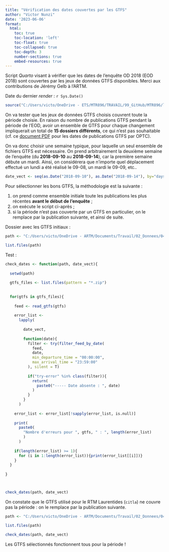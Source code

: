 ```yaml
---
title: "Vérification des dates couvertes par les GTFS"
author: "Victor Nunzi"
date: '2023-06-06'
format: 
  html:
    toc: true
    toc-location: 'left'
    toc-float: true
    toc-collapsed: true
    toc-depth: 3
    number-sections: true
    embed-resources: true
---
```


Script *Quarto* visant à vérifier que les dates de l'enquête OD 2018 (EOD 2018) sont couvertes par les jeux de données GTFS disponibles. Merci aux contributions de Jérémy Gelb à l'ARTM.

Date du dernier *render* : `r Sys.Date()`

```r
source("C:/Users/victo/OneDrive - ETS/MTR896/TRAVAIL/99_GitHub/MTR896/librairies/librairies.R")
```

On va tester que les jeux de données GTFS choisis couvrent toute la période choisie. En raison du nombre de publications GTFS pendant la période de l'EOD, avoir un ensemble de GTFS pour chaque changement impliquerait un total de **15 dossiers différents**, ce qui n'est pas souhaitable (cf. ce [document PDF](https://github.com/vic0sss/MTR896/blob/main/gtfs/dates%20publications%20GTFS%20EOD%202018.pdf) pour les dates de publications GTFS par OPTC).

On va donc choisir une semaine typique, pour laquelle un seul ensemble de fichiers GTFS est nécessaire. On prend arbitrairement la deuxième semaine de l'enquête (du **2018-09-10** au **2018-09-14**), car la première semaine débute un mardi. Ainsi, on considérera que n'importe quel déplacement effectué un lundi a été réalisé le 09-08, un mardi le 09-09, etc..

```r
date_vect <- seq(as.Date("2018-09-10"), as.Date("2018-09-14"), by="days")
```

Pour sélectionner les bons GTFS, la méthodologie est la suivante : 

1. on prend comme ensemble initiale toute les publications les plus récentes **avant le début de l'enquête** ;
2. on exécute le script ci-après ;
3. si la période n'est pas couverte par un GTFS en particulier, on le remplace par la publication suivante, et ainsi de suite.

Dossier avec les GTFS initiaux :

```r
path <- "C:/Users/victo/OneDrive - ARTM/Documents/Travail/02_Donnees/04_MTR896/r5r_core/v0"

list.files(path)
```

Test : 

```r
check_dates <- function(path, date_vect){
  
  setwd(path)
  
  gtfs_files <- list.files(pattern = "*.zip")
  
  
  for(gtfs in gtfs_files){
    
    feed <- read_gtfs(gtfs)
    
    error_list <- 
      lapply(
        
        date_vect,
        
        function(date){
          filter <- try(filter_feed_by_date(
            feed,
            date,
            min_departure_time = "00:00:00",
            max_arrival_time = "23:59:00"
          ), silent = T)
          
          if("try-error" %in% class(filter)){
            return(
              paste0("----- Date absente : ", date)
            )
          }
        }
      )
    
    error_list <- error_list[!sapply(error_list, is.null)]
    
    print(
      paste0(
        "Nombre d'erreurs pour ", gtfs, " : ", length(error_list)
        )
      )
    
    if(length(error_list) >= 1){
      for (i in 1:length(error_list)){print(error_list[[i]])}
    }
  }
  
}



check_dates(path, date_vect)
```

On constate que le GTFS utilisé pour le RTM Laurentides (`citla`) ne couvre pas la période : on le remplace par la publication suivante.

```r
path <- "C:/Users/victo/OneDrive - ARTM/Documents/Travail/02_Donnees/04_MTR896/r5r_core/v1 - final"

list.files(path)
```

```r
check_dates(path, date_vect)
```

Les GTFS sélectionnés fonctionnent tous pour la période !


